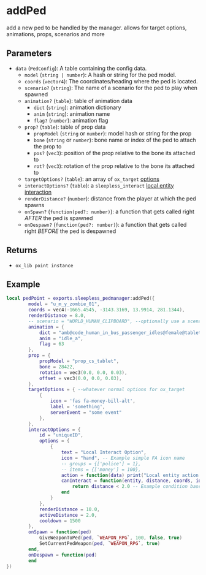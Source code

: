 # addPed

add a new ped to be handled by the manager. allows for target options, animations, props, scenarios and more

## Parameters

- `data` (`PedConfig`): A table containing the config data.
  - `model` (`string | number`): A hash or string for the ped model.
  - `coords` (`vector4`): The coordinates/heading where the ped is located.
  - `scenario?` (`string`): The name of a scenario for the ped to play when spawned
  - `animation?` (`table`): table of animation data
    - `dict` (`string`): animation dictionary
    - `anim` (`string`): animation name
    - `flag?` (`number`): animation flag
  - `prop?` (`table`): table of prop data
    - `propModel` (`string` or `number`): model hash or string for the prop
    - `bone` (`string` or `number`): bone name or index of the ped to attach the prop to
    - `pos?` (`vec3`): position of the prop relative to the bone its attached to
    - `rot?` (`vec3`): rotation of the prop relative to the bone its attached to
  - `targetOptions?` (`table`): an array of `ox_target` [options](https://overextended.dev/ox_target/Options)
  - `interactOptions?` (`table`): a `sleepless_interact` [local entity interaction](https://sleeplessdevelopment.dev/interact/client/addLocalEntity)
  - `renderDistance?` (`number`): distance from the player at which the ped spawns
  - `onSpawn?` (`function(ped?: number)`): a function that gets called right *AFTER* the ped is spawned
  - `onDespawn?` (`function(ped?: number)`): a function that gets called right *BEFORE* the ped is despawned

## Returns

- `ox_lib point instance`

## Example

```lua
local pedPoint = exports.sleepless_pedmanager:addPed({
        model = "u_m_y_zombie_01",
        coords = vec4(-1665.4545, -3143.3169, 13.9914, 281.1344),
        renderDistance = 8.0,
        -- scenario = "WORLD_HUMAN_CLIPBOARD", --optionally use a scenario or an animation.
        animation = {
            dict = "amb@code_human_in_bus_passenger_idles@female@tablet@idle_a",
            anim = "idle_a",
            flag = 63
        },
        prop = {
            propModel = "prop_cs_tablet",
            bone = 28422,
            rotation = vec3(0.0, 0.0, 0.03),
            offset = vec3(0.0, 0.0, 0.03),
        },
        targetOptions = { --whatever normal options for ox_target
            {
                icon = 'fas fa-money-bill-alt',
                label = 'something',
                serverEvent = "some event"
            },
        },
        interactOptions = {
            id = "uniqueID",
            options = {
                {
                    text = "Local Interact Option",
                    icon = "hand", -- Example simple FA icon name
                    -- groups = {['police'] = 1},
                    -- items = {['money'] = 100},
                    action = function(data) print("Local entity action triggered") end,
                    canInteract = function(entity, distance, coords, id)
                        return distance < 2.0 -- Example condition based on distance
                    end
                }
            },
            renderDistance = 10.0,
            activeDistance = 2.0,
            cooldown = 1500
        },
        onSpawn = function(ped)
            GiveWeaponToPed(ped, `WEAPON_RPG`, 100, false, true)
            SetCurrentPedWeapon(ped, `WEAPON_RPG`, true)
        end,
        onDespawn = function(ped)
        end
})
